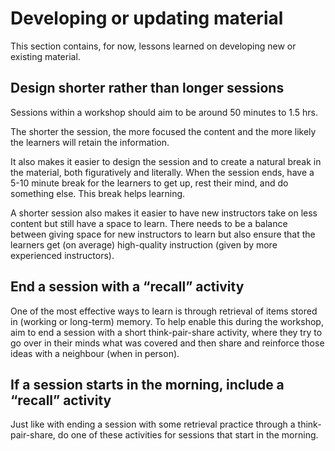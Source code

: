 # Developing or updating material

This section contains, for now, lessons learned on developing new or
existing material.

## Design shorter rather than longer sessions

Sessions within a workshop should aim to be around 50 minutes to 1.5
hrs.

The shorter the session, the more focused the content and the more
likely the learners will retain the information.

It also makes it easier to design the session and to create a natural
break in the material, both figuratively and literally. When the session
ends, have a 5-10 minute break for the learners to get up, rest their
mind, and do something else. This break helps learning.

A shorter session also makes it easier to have new instructors take on
less content but still have a space to learn. There needs to be a
balance between giving space for new instructors to learn but also
ensure that the learners get (on average) high-quality instruction
(given by more experienced instructors).

## End a session with a "recall" activity

One of the most effective ways to learn is through retrieval of items
stored in (working or long-term) memory. To help enable this during the
workshop, aim to end a session with a short think-pair-share activity,
where they try to go over in their minds what was covered and then share
and reinforce those ideas with a neighbour (when in person).

## If a session starts in the morning, include a "recall" activity

Just like with ending a session with some retrieval practice through a
think-pair-share, do one of these activities for sessions that start in
the morning.
